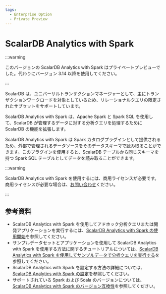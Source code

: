 ```yaml
---
tags:
  - Enterprise Option
  - Private Preview
---
```


# ScalarDB Analytics with Spark


<TranslationBanner />

:::warning

このバージョンの ScalarDB Analytics with Spark はプライベートプレビューでした。代わりにバージョン 3.14 以降を使用してください。

:::

ScalarDB は、ユニバーサルトランザクションマネージャーとして、主にトランザクションワークロードを対象としているため、リレーショナルクエリの限定されたサブセットをサポートしています。

ScalarDB Analytics with Spark は、Apache Spark と Spark SQL を使用して、ScalarDB が管理するデータに対する分析クエリを処理するために ScalarDB の機能を拡張します。

ScalarDB Analytics with Spark は Spark カタログプラグインとして提供されるため、外部で管理されるデータソースをそのデータスキーマで読み取ることができます。このプラグインを使用すると、ScalarDB テーブルから同じスキーマを持つ Spark SQL テーブルとしてデータを読み取ることができます。

:::warning

ScalarDB Analytics with Spark を使用するには、商用ライセンスが必要です。商用ライセンスが必要な場合は、[お問い合わせ](https://scalar-labs.com/contact_us/)ください。

:::

## 参考資料

* ScalarDB Analytics with Spark を使用してアドホック分析クエリまたは開発アプリケーションを実行するには、[ScalarDB Analytics with Spark の使用開始](getting-started.mdx)を参照してください。
* サンプルデータセットとアプリケーションを使用して ScalarDB Analytics with Spark を使用する方法に関するチュートリアルについては、[ScalarDB Analytics with Spark を使用してサンプルデータで分析クエリを実行する](../scalardb-samples/scalardb-analytics-spark-sample/README.mdx)を参照してください。
* ScalarDB Analytics with Spark を設定する方法の詳細については、[ScalarDB Analytics with Spark の設定](configuration.mdx)を参照してください。
* サポートされている Spark および Scala のバージョンについては、[ScalarDB Analytics with Spark のバージョン互換性](version-compatibility.mdx)を参照してください。
